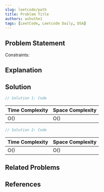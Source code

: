 ```yaml
---
slug: leetcode/path
title: Problem Title
authors: ashuthe1
tags: [LeetCode, Leetcode Daily, DSA]
---
```



## Problem Statement


<!--truncate-->

<!--Examples-->

Constraints:

## Explanation


## Solution

<Tabs>

<TabItem value="cpp1" label="Solution 1">

```cpp title='Solution 1'
// Solution 1: Code
```

 Time Complexity  | Space Complexity
------------------|-----------------
 O()              | O()

</TabItem>

<TabItem value="cpp2" label="Solution 2">

```cpp title='Solution 2'
// Solution 2: Code
```

 Time Complexity  | Space Complexity
------------------|-----------------
 O()              | O()

</TabItem>

</Tabs>


## Related Problems

## References
